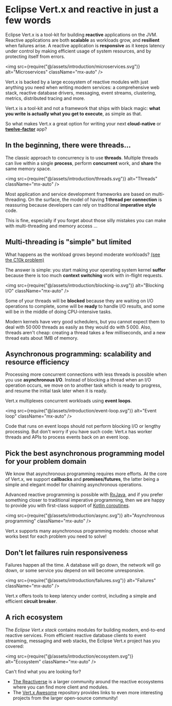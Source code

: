# Eclipse Vert.x and reactive in just a few words

Eclipse Vert.x is a tool-kit for building **reactive** applications on the JVM.
Reactive applications are both **scalable** as workloads grow, and **resilient** when failures arise.
A reactive application is **responsive** as it keeps latency under control by making efficient usage of system resources, and by protecting itself from errors.

<img src={require("@/assets/introduction/microservices.svg")} alt="Microservices" className="mx-auto" />

Vert.x is backed by a large ecosystem of reactive modules with just anything you need when writing modern services: a comprehensive web stack, reactive database drivers, messaging, event streams, clustering, metrics, distributed tracing and more.

Vert.x is a tool-kit and not a framework that ships with black magic: **what you write is actually what you get to execute**, as simple as that.

So what makes Vert.x a great option for writing your next **cloud-native** or [**twelve-factor**](https://12factor.net/) app?

## In the beginning, there were threads...

The classic approach to concurrency is to use **threads**.
Multiple threads can live within a single **process**, perform **concurrent** work, and **share** the same memory space.

<img src={require("@/assets/introduction/threads.svg")} alt="Threads" className="mx-auto" />

Most application and service development frameworks are based on multi-threading.
On the surface, the model of having **1 thread per connection** is reassuring because developers can rely on traditional **imperative style** code.

This is fine, especially if you forget about those silly mistakes you can make with multi-threading and memory access ...

## Multi-threading is "simple" but limited

What happens as the workload grows beyond moderate workloads?
[(see the C10k problem)](https://en.wikipedia.org/wiki/C10k_problem)

The answer is simple: you start making your operating system kernel **suffer** because there is too much **context switching** work with in-flight requests.

<img src={require("@/assets/introduction/blocking-io.svg")} alt="Blocking I/O" className="mx-auto" />

Some of your threads will be **blocked** because they are waiting on I/O operations to complete, some will be **ready** to handle I/O results, and some will be in the middle of doing CPU-intensive tasks.

Modern kernels have very good schedulers, but you cannot expect them to deal with 50&thinsp;000 threads as easily as they would do with 5&thinsp;000. Also, threads aren't cheap: creating a thread takes a few milliseconds, and a new thread eats about 1MB of memory.

## Asynchronous programming: scalability and resource efficiency

Processing more concurrent connections with less threads is possible when you use **asynchronous I/O**.
Instead of blocking a thread when an I/O operation occurs, we move on to another task which is ready to progress, and resume the initial task later when it is ready.

Vert.x multiplexes concurrent workloads using **event loops**.

<img src={require("@/assets/introduction/event-loop.svg")} alt="Event loop" className="mx-auto" />

Code that runs on event loops should not perform blocking I/O or lengthy processing. But don't worry if you have such code: Vert.x has worker threads and APIs to process events back on an event loop.

## Pick the best asynchronous programming model for your problem domain

We know that asynchronous programming requires more efforts.
At the core of Vert.x, we support **callbacks** and **promises/futures**, the latter being a simple and elegant model for chaining asynchronous operations.

Advanced reactive programming is possible with [RxJava](https://github.com/ReactiveX/RxJava), and if you prefer something closer to traditional imperative programming, then we are happy to provide you with first-class support of [Kotlin coroutines](https://kotlinlang.org/docs/reference/coroutines-overview.html).

<img src={require("@/assets/introduction/async.svg")} alt="Asynchronous programming" className="mx-auto" />

Vert.x supports many asynchronous programming models: choose what works best for each problem you need to solve!

## Don't let failures ruin responsiveness

Failures happen all the time.
A database will go down, the network will go down, or some service you depend on will become unresponsive.

<img src={require("@/assets/introduction/failures.svg")} alt="Failures" className="mx-auto" />

Vert.x offers tools to keep latency under control, including a simple and efficient **circuit breaker**.

## A rich ecosystem

The _Eclipse Vert.x stack_ contains modules for building modern, end-to-end reactive services.
From efficient reactive database clients to event streaming, messaging and web stacks, the Eclipse Vert.x project has you covered:

<img src={require("@/assets/introduction/ecosystem.svg")} alt="Ecosystem" className="mx-auto" />

Can't find what you are looking for?

* [The Reactiverse](https://reactiverse.io) is a larger community around the reactive ecosystems where you can find more client and modules.
* The [Vert.x Awesome](https://github.com/vert-x3/vertx-awesome) repository provides links to even more interesting projects from the larger open-source community!
